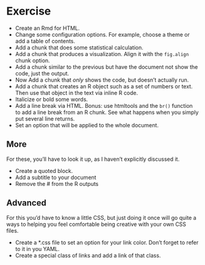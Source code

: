 # Exercise

- Create an Rmd for HTML.
- Change some configuration options. For example, choose a theme or add a table of contents.
- Add a chunk that does some statistical calculation.
- Add a chunk that produces a visualization.  Align it with the `fig.align` chunk option.
- Add a chunk similar to the previous but have the document not show the code, just the output.
- Now Add a chunk that *only* shows the code, but doesn't actually run.
- Add a chunk that creates an R object such as a set of numbers or text. Then use that object in the text via inline R code.
- Italicize or bold some words.
- Add a line break via HTML. Bonus: use <span class="pack">htmltools</span> and the `br()` function to add a line break from an R chunk.  See what happens when you simply put several line returns.
- Set an option that will be applied to the whole document.


## More

For these, you'll have to look it up, as I haven't explicitly discussed it.

- Create a quoted block.
- Add a subtitle to your document
- Remove the # from the R outputs


## Advanced

For this you'd have to know a little CSS, but just doing it once will go quite a ways to helping you feel comfortable being creative with your own CSS files.

- Create a *.css file to set an option for your link color. Don't forget to refer to it in you YAML.
- Create a special class of links and add a link of that class.